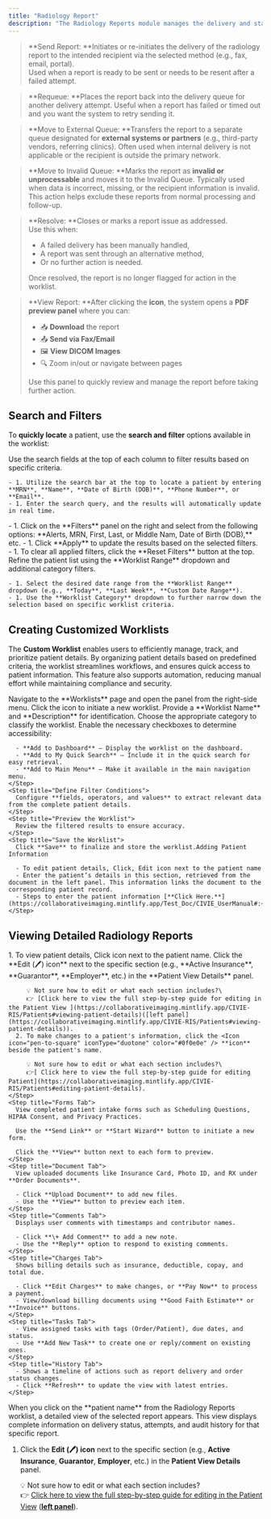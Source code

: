 ```yaml
---
title: "Radiology Report"
description: "The Radiology Reports module manages the delivery and status of radiology reports. Users can track the transmission of reports, filter based on delivery status, and take necessary actions for failed or incomplete reports."
---
```


> <Icon icon="mailbox" iconType="duotone" color="#100f0f" size="21" /> \*\*Send Report: \*\*Initiates or re-initiates the delivery of the radiology report to the intended recipient via the selected method (e.g., fax, email, portal).\
> Used when a report is ready to be sent or needs to be resent after a failed attempt.

> <Icon icon="presentation-screen" iconType="duotone" color="#070707" size="22" /> \*\*Requeue: \*\*Places the report back into the delivery queue for another delivery attempt. Useful when a report has failed or timed out and you want the system to retry sending it.

> <Icon icon="file-export" iconType="duotone" color="#070707" size="22" /> \*\*Move to External Queue: \*\*Transfers the report to a separate queue designated for **external systems or partners** (e.g., third-party vendors, referring clinics). Often used when internal delivery is not applicable or the recipient is outside the primary network.

> <Icon icon="circle-exclamation" iconType="duotone" color="#090808" size="22" />  \*\*Move to Invalid Queue: \*\*Marks the report as **invalid or unprocessable** and moves it to the Invalid Queue. Typically used when data is incorrect, missing, or the recipient information is invalid. This action helps exclude these reports from normal processing and follow-up.

> <Icon icon="hand-holding-box" iconType="duotone" color="#010101" size="22" /> \*\*Resolve: \*\*Closes or marks a report issue as addressed.\
> Use this when:
>
> - A failed delivery has been manually handled,
> - A report was sent through an alternative method,
> - Or no further action is needed.
>
> Once resolved, the report is no longer flagged for action in the worklist.

> <Icon icon="eye" iconType="duotone" color="#030303" size="22" /> \*\*View Report: \*\*After clicking the <Icon icon="eye" iconType="duotone" /> **icon**, the system opens a **PDF preview panel** where you can:
>
> - 📥 **Download** the report
> - 📤 **Send via Fax/Email**
> - 🖼️ **View DICOM Images**
> - 🔍 Zoom in/out or navigate between pages
>
> Use this panel to quickly review and manage the report before taking further action.

## <Icon icon="filter-list" iconType="duotone" color="black" size="27" />  **Search and Filters**

To **quickly locate** a patient, use the **search and filter** options available in the worklist:

<CardGroup cols="3">
  <Card title="Search Fields" icon="magnifying-glass" iconType="duotone">
    Use the search fields at the top of each column to filter results based on specific criteria.

    - 1. Utilize the search bar at the top to locate a patient by entering **MRN**, **Name**, **Date of Birth (DOB)**, **Phone Number**, or **Email**.
    - 1. Enter the search query, and the results will automatically update in real time.
  </Card>
  <Card title="Filter Panel" icon="Filter">
    - 1. Click on the **Filters** panel on the right and select from the following options: **Alerts, MRN, First, Last, or Middle Nam, Date of Birth (DOB),** etc.
    - 1. Click **Apply** to update the results based on the selected filters.
    - 1. To clear all applied filters, click the **Reset Filters** button at the top.
  </Card>
  <Card title="Worklist Dropdown" icon="list">
    Refine the patient list using the **Worklist Range** dropdown and additional category filters.

    - 1. Select the desired date range from the **Worklist Range** dropdown (e.g., **Today**, **Last Week**, **Custom Date Range**).
    - 1. Use the **Worklist Category** dropdown to further narrow down the selection based on specific worklist criteria.
  </Card>
</CardGroup>

## **Creating Customized Worklists**

The **Custom Worklist** enables users to efficiently manage, track, and prioritize patient details. By organizing patient details based on predefined criteria, the worklist streamlines workflows, and ensures quick access to patient information. This feature also supports automation, reducing manual effort while maintaining compliance and security.

<Accordion title="To add a new worklist, follow these steps:" icon="newspaper" iconType="duotone">
  <Steps>
    <Step title="Access the Worklist Panel">
      Navigate to the **Worklists** page and open the panel from the right-side menu.
    </Step>
    <Step title="Create a New Worklist">
      Click the <Icon icon="plus-large" />  icon to initiate a new worklist.
    </Step>
    <Step title="Enter Worklist Details">
      Provide a **Worklist Name** and **Description** for identification.
    </Step>
    <Step title="Select a Worklist Category ">
      Choose the appropriate category to classify the worklist.
    </Step>
    <Step title="Configure Access Preferences ">
      Enable the necessary checkboxes to determine accessibility:

      - **Add to Dashboard** – Display the worklist on the dashboard.
      - **Add to My Quick Search** – Include it in the quick search for easy retrieval.
      - **Add to Main Menu** – Make it available in the main navigation menu.
    </Step>
    <Step title="Define Filter Conditions">
      Configure **fields, operators, and values** to extract relevant data from the complete patient details.
    </Step>
    <Step title="Preview the Worklist">
      Review the filtered results to ensure accuracy.
    </Step>
    <Step title="Save the Worklist">
      Click **Save** to finalize and store the worklist.Adding Patient Information

      - To edit patient details, Click, Edit icon next to the patient name
      - Enter the patient’s details in this section, retrieved from the document in the left panel. This information links the document to the corresponding patient record.
      - Steps to enter the patient information [**Click Here.**](https://collaborativeimaging.mintlify.app/Test_Doc/CIVIE_UserManual#:~:text=Enter%20Patient%20Information)
    </Step>
  </Steps>
</Accordion>

## **Viewing Detailed Radiology Reports**

<Accordion title="To manage patient details do the following:" icon="address-card" iconType="duotone">
  <Steps>
    <Step title="Overview Tab">
      1. To view patient details, Click <Icon icon="eye" /> icon next to the patient name. Click the **Edit (🖊️) icon** next to the specific section (e.g., **Active Insurance**, **Guarantor**, **Employer**, etc.) in the **Patient View Details** panel.

         💡 Not sure how to edit or what each section includes?\
         👉 [Click here to view the full step-by-step guide for editing in the Patient View ](https://collaborativeimaging.mintlify.app/CIVIE-RIS/Patients#viewing-patient-details)([left panel](https://collaborativeimaging.mintlify.app/CIVIE-RIS/Patients#viewing-patient-details)).
      2. To make changes to a patient's information, click the <Icon icon="pen-to-square" iconType="duotone" color="#0f0e0e" /> **icon** beside the patient's name.

         💡 Not sure how to edit or what each section includes?\
         👉[ Click here to view the full step-by-step guide for editing  Patient](https://collaborativeimaging.mintlify.app/CIVIE-RIS/Patients#editing-patient-details).
    </Step>
    <Step title="Forms Tab">
      View completed patient intake forms such as Scheduling Questions, HIPAA Consent, and Privacy Practices.

      Use the **Send Link** or **Start Wizard** button to initiate a new form.

      Click the **View** button next to each form to preview.
    </Step>
    <Step title="Document Tab">
      View uploaded documents like Insurance Card, Photo ID, and RX under **Order Documents**.

      - Click **Upload Document** to add new files.
      - Use the **View** button to preview each item.
    </Step>
    <Step title="Comments Tab">
      Displays user comments with timestamps and contributor names.

      - Click **\+ Add Comment** to add a new note.
      - Use the **Reply** option to respond to existing comments.
    </Step>
    <Step title="Charges Tab">
      Shows billing details such as insurance, deductible, copay, and total due.

      - Click **Edit Charges** to make changes, or **Pay Now** to process a payment.
      - View/download billing documents using **Good Faith Estimate** or **Invoice** buttons.
    </Step>
    <Step title="Tasks Tab">
      - View assigned tasks with tags (Order/Patient), due dates, and status.
      - Use **Add New Task** to create one or reply/comment on existing ones.
    </Step>
    <Step title="History Tab">
      - Shows a timeline of actions such as report delivery and order status changes.
      - Click **Refresh** to update the view with latest entries.
    </Step>
  </Steps>
</Accordion>

<Accordion title="Radiology Report Details Tabs" icon="sparkles">
  When you click on the **patient name** from the Radiology Reports worklist, a detailed view of the selected report appears. This view displays complete information on delivery status, attempts, and audit history for that specific report.

  1. Click the **Edit (🖊️) icon** next to the specific section (e.g., **Active Insurance**, **Guarantor**, **Employer**, etc.) in the **Patient View Details** panel.

     💡 Not sure how to edit or what each section includes?\
     👉 [Click here to view the full step-by-step guide for editing in the Patient View](https://collaborativeimaging.mintlify.app/CIVIE-RIS/Patients#viewing-patient-details) ([**left panel**](https://collaborativeimaging.mintlify.app/CIVIE-RIS/Patients#viewing-patient-details)).

  <Steps>
    
  </Steps>
</Accordion>